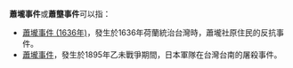 '''蕭壠事件'''或'''蕭壟事件'''可以指：
* [[蕭壠事件_(1636年)|蕭壠事件 (1636年)]]，發生於1636年荷蘭統治台灣時，蕭壠社原住民的反抗事件。
* [[蕭壠事件|蕭壠事件]]，發生於1895年乙未戰爭期間，日本軍隊在台灣台南的屠殺事件。

{{Disambiguation|Cat=四字亚洲事件消歧义}}